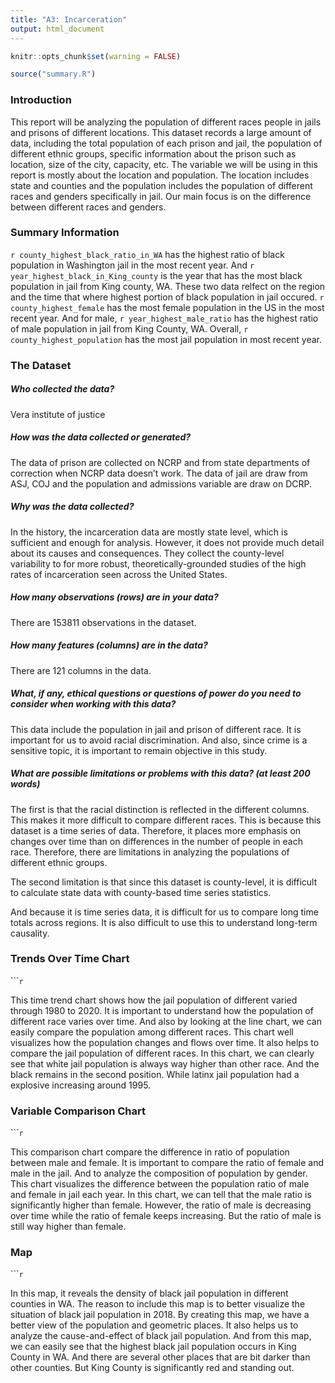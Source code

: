 ```yaml
---
title: "A3: Incarceration"
output: html_document
---
```


  ```r
knitr::opts_chunk$set(warning = FALSE)
```

```r
source("summary.R")
```

### Introduction

This report will be analyzing the population of different races people in jails and prisons of different locations. This dataset records a large amount of data, including the total population of each prison and jail, the population of different ethnic groups, specific information about the prison such as location, size of the city, capacity, etc. The variable we will be using in this report is mostly about the location and population. The location includes state and counties and the population includes the population of different races and genders specifically in jail. Our main focus is on the difference between different races and genders.  


### Summary Information

`r county_highest_black_ratio_in_WA` has the highest ratio of black population in Washington jail in the most recent year. And `r year_highest_black_in_King_county` is the year that has the most black population in jail from King county, WA. These two data relfect on the region and the time that where highest portion of black population in jail occured. `r county_highest_female` has the most female population in the US in the most recent year. And for male, `r year_highest_male_ratio` has the highest ratio of male population in jail from King County, WA. Overall, `r county_highest_population` has the most jail population in most recent year. 

### The Dataset

##### Who collected the data?
Vera institute of justice

##### How was the data collected or generated?  
The data of prison are collected on NCRP and from state departments of correction when NCRP data doesn't work. The data of jail are draw from ASJ, COJ and the population and admissions variable are draw on DCRP. 

##### Why was the data collected?
In the history, the incarceration data are mostly state level, which is sufficient and enough for analysis. However, it does not provide much detail about its causes and consequences. They collect the county-level variability to for more robust, theoretically-grounded studies of the high rates of incarceration seen across the United States.

##### How many observations (rows) are in your data?  
There are 153811 observations in the dataset.

##### How many features (columns) are in the data?  
There are 121 columns in the data. 

##### What, if any, ethical questions or questions of power do you need to consider when working with this data?  
This data include the population in jail and prison of different race. It is important for us to avoid racial discrimination. And also, since crime is a sensitive topic, it is important to remain objective in this study. 

##### What are possible limitations or problems with this data?   (at least 200 words)
The first is that the racial distinction is reflected in the different columns. This makes it more difficult to compare different races. This is because this dataset is a time series of data. Therefore, it places more emphasis on changes over time than on differences in the number of people in each race. Therefore, there are limitations in analyzing the populations of different ethnic groups.

The second limitation is that since this dataset is county-level, it is difficult to calculate state data with county-based time series statistics. 

And because it is time series data, it is difficult for us to compare long time totals across regions. It is also difficult to use this to understand long-term causality.

### Trends Over Time Chart
``````r
```

This time trend chart shows how the jail population of different varied through 1980 to 2020. It is important to understand how the population of different race varies over time. And also by looking at the line chart, we can easily compare the population among different races. This chart well visualizes how the population changes and flows over time. It also helps to compare the jail population of different races. In this chart, we can clearly see that white jail population is always way higher than other race. And the black remains in the second position. While latinx jail population had a explosive increasing around 1995.


### Variable Comparison Chart
``````r
```

This comparison chart compare the difference in ratio of population between male and female. It is important to compare the ratio of female and male in the jail. And to analyze the composition of population by gender. This chart visualizes the difference between the population ratio of male and female in jail each year. In this chart, we can tell that the male ratio is significantly higher than female. However, the ratio of male is decreasing over time while the ratio of female keeps increasing. But the ratio of male is still way higher than female. 

### Map
``````r
```

In this map, it reveals the density of black jail population in different counties in WA. The reason to include this map is to better visualize the situation of black jail population in 2018. By creating this map, we have a better view of the population and geometric places. It also helps us to analyze the cause-and-effect of black jail population. And from this map, we can easily see that the highest black jail population occurs in King County in WA. And there are several other places that are bit darker than other counties. But King County is significantly red and standing out.


